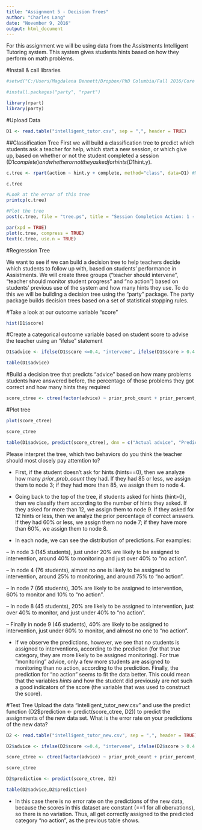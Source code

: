 ---
title: "Assignment 5 - Decision Trees"
author: "Charles Lang"
date: "November 9, 2016"
output: html_document
---
For this assignment we will be using data from the Assistments Intelligent Tutoring system. This system gives students hints based on how they perform on math problems. 

#Install & call libraries
```{r include=FALSE, cache=FALSE}
#setwd("C:/Users/Magdalena Bennett/Dropbox/PhD Columbia/Fall 2016/Core Methods in EDM/assignment5")

#install.packages("party", "rpart")

library(rpart)
library(party)
```

#Upload Data
```{r}
D1 <- read.table("intelligent_tutor.csv", sep = ",", header = TRUE)
```

##Classification Tree
First we will build a classification tree to predict which students ask a teacher for help, which start a new session, or which give up, based on whether or not the student completed a session (D1$complete) and whether or not they asked for hints (D1$hint.y). 
```{r}

c.tree <- rpart(action ~ hint.y + complete, method="class", data=D1) #Notice the standard R notion for a formula X ~ Y

c.tree

#Look at the error of this tree
printcp(c.tree)

#Plot the tree
post(c.tree, file = "tree.ps", title = "Session Completion Action: 1 - Ask teacher, 2 - Start new session, 3 - Give up")

par(xpd = TRUE)
plot(c.tree, compress = TRUE)
text(c.tree, use.n = TRUE)

```
#Regression Tree

We want to see if we can build a decision tree to help teachers decide which students to follow up with, based on students' performance in Assistments. We will create three groups ("teacher should intervene", "teacher should monitor student progress" and "no action") based on students' previous use of the system and how many hints they use. To do this we will be building a decision tree using the "party" package. The party package builds decision trees based on a set of statistical stopping rules.

#Take a look at our outcome variable "score"
```{r}
hist(D1$score)
```

#Create a categorical outcome variable based on student score to advise the teacher using an "ifelse" statement
```{r}
D1$advice <- ifelse(D1$score <=0.4, "intervene", ifelse(D1$score > 0.4 & D1$score <=0.8, "monitor", "no action"))

table(D1$advice)
```

#Build a decision tree that predicts "advice" based on how many problems students have answered before, the percentage of those problems they got correct and how many hints they required
```{r}
score_ctree <- ctree(factor(advice) ~ prior_prob_count + prior_percent_correct + hints, D1)
```

#Plot tree
```{r}
plot(score_ctree)

score_ctree

table(D1$advice, predict(score_ctree), dnn = c("Actual advice", "Predicted advice"))
```

Please interpret the tree, which two behaviors do you think the teacher should most closely pay attemtion to?

- First, if the student doesn't ask for hints (hints==0), then we analyze how many *prior_prob_count* they had. If they had 85 or less, we assign them to node 3; if they had more than 85, we assign them to node 4.
- Going back to the top of the tree, if students asked for hints (hint>0), then we classify them according to the number of hints they asked. If they asked for more than 12, we assign them to node 9. If they asked for 12 hints or less, then we analyz the prior percentage of correct answers. If they had 60% or less, we assign them no node 7; if they have more than 60%, we assign them to node 8.

- In each node, we can see the distribution of predictions. For examples:

-- In node 3 (145 students), just under 20% are likely to be assigned to intervention, around 40% to monitoring and just over 40% to "no action".

-- In node 4 (76 students), almost no one is likely to be assigned to intervention, around 25% to monitoring, and around 75% to "no action".

-- In node 7 (66 students), 30% are likely to be assigned to intervention, 60% to monitor and 10% to "no action".

-- In node 8 (45 students), 20% are likely to be assigned to intervention, just over 40% to monitor, and just under 40% to "no action".

-- Finally in node 9 (46 students), 40% are likely to be assigned to intervention, just under 60% to monitor, and almost no one to "no action".

- If we observe the predictions, however, we see that no students is assigned to interventions, according to the prediction (for that true category, they are more likely to be assigned monitoring). For true "monitoring" advice, only a few more students are assigned to monitoring than no action, according to the prediction. Finally, the prediction for "no action" seems to fit the data better. This could mean that the variables *hints* and how the student did previously are not such a good indicators of the score (the variable that was used to construct the score).


#Test Tree
Upload the data "intelligent_tutor_new.csv" and use the predict function (D2$prediction <- predict(score_ctree, D2)) to predict the assignments of the new data set. What is the error rate on your predictions of the new data?
```{r}
D2 <- read.table("intelligent_tutor_new.csv", sep = ",", header = TRUE)

D2$advice <- ifelse(D2$score <=0.4, "intervene", ifelse(D2$score > 0.4 & D2$score <=0.8, "monitor", "no action"))

score_ctree <- ctree(factor(advice) ~ prior_prob_count + prior_percent_correct + hints, D2)

score_ctree

D2$prediction <- predict(score_ctree, D2)

table(D2$advice,D2$prediction)

```

- In this case there is no error rate on the predictions of the new data, because the scores in this dataset are constant (==1 for all obervations), so there is no variation. Thus, all get correctly assigned to the predicted category "no action", as the previous table shows.